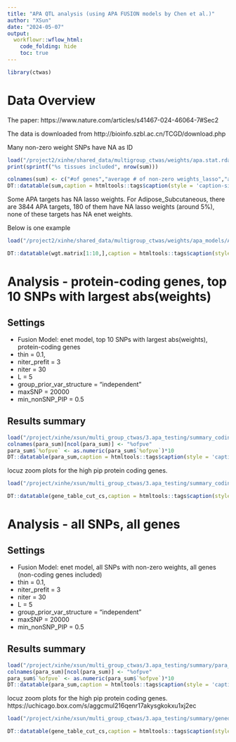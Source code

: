 ```yaml
---
title: "APA QTL analysis (using APA FUSION models by Chen et al.)"
author: "XSun"
date: "2024-05-07"
output:
  workflowr::wflow_html:
    code_folding: hide
    toc: true
---
```


```r
library(ctwas)

```

# Data Overview

The paper: https://www.nature.com/articles/s41467-024-46064-7#Sec2

The data is downloaded from http://bioinfo.szbl.ac.cn/TCGD/download.php

Many non-zero weight SNPs have NA as ID

```r
load("/project2/xinhe/shared_data/multigroup_ctwas/weights/apa.stat.rdata")
print(sprintf("%s tissues included", nrow(sum)))

colnames(sum) <- c("#of genes","average # of non-zero weights_lasso","average # of NA ID for non-zero weights SNPs_lasso","average # of non-zero weights_enet","average # of NA ID for non-zero weights SNPs_enet")
DT::datatable(sum,caption = htmltools::tags$caption(style = 'caption-side: left; text-align: left; color:black; font-size:150%;','Missing RS id'),options = list(pageLength = 5))
```

Some APA targets has NA lasso weights. For Adipose_Subcutaneous, there are 3844 APA targets, 180 of them have NA lasso weights (around 5%), none of these targets has NA enet weights. 

Below is one example

```r
load("/project2/xinhe/shared_data/multigroup_ctwas/weights/apa_models/Adipose_Subcutaneous/Adipose_Subcutaneous/Adipose_Subcutaneous.NM_000049.4.wgt.RDat")

DT::datatable(wgt.matrix[1:10,],caption = htmltools::tags$caption(style = 'caption-side: left; text-align: left; color:black; font-size:150%;','Weights for NM_000049.4 (10 of 4000 are shown here)'),options = list(pageLength = 5))
```

# Analysis - protein-coding genes, top 10 SNPs with largest abs(weights)

## Settings 

- Fusion Model: enet model, top 10 SNPs with largest abs(weights), protein-coding genes
- thin = 0.1,
- niter_prefit = 3
- niter = 30
- L = 5
- group_prior_var_structure = "independent"
- maxSNP = 20000
- min_nonSNP_PIP = 0.5

## Results summary 

```r
load("/project/xinhe/xsun/multi_group_ctwas/3.apa_testing/summary_coding/para_pip08.rdata")
colnames(para_sum)[ncol(para_sum)] <- "%ofpve"
para_sum$`%ofpve` <- as.numeric(para_sum$`%ofpve`)*10
DT::datatable(para_sum,caption = htmltools::tags$caption(style = 'caption-side: left; text-align: left; color:black; font-size:150%;','parameter estimation'),options = list(pageLength = 5))
```

locuz zoom plots for the high pip protein coding genes. 

```r
load("/project/xinhe/xsun/multi_group_ctwas/3.apa_testing/summary_coding/genedetails_cs_pip08.rdata")

DT::datatable(gene_table_cut_cs,caption = htmltools::tags$caption(style = 'caption-side: left; text-align: left; color:black; font-size:150%;','genes with pip > 0.8 & in credible sets (the genes whose pos column is na are not protein-coding genes)'),options = list(pageLength = 5))
```



# Analysis - all SNPs, all genes

## Settings 

- Fusion Model: enet model, all SNPs with non-zero weights, all genes (non-coding genes included)
- thin = 0.1,
- niter_prefit = 3
- niter = 30
- L = 5
- group_prior_var_structure = "independent"
- maxSNP = 20000
- min_nonSNP_PIP = 0.5

## Results summary 

```r
load("/project/xinhe/xsun/multi_group_ctwas/3.apa_testing/summary/para_pip08.rdata")
colnames(para_sum)[ncol(para_sum)] <- "%ofpve"
para_sum$`%ofpve` <- as.numeric(para_sum$`%ofpve`)*10
DT::datatable(para_sum,caption = htmltools::tags$caption(style = 'caption-side: left; text-align: left; color:black; font-size:150%;','parameter estimation'),options = list(pageLength = 5))
```

locuz zoom plots for the high pip protein coding genes. https://uchicago.box.com/s/aggcmul216qenr17akysgkokxu1xj2ec

```r
load("/project/xinhe/xsun/multi_group_ctwas/3.apa_testing/summary/genedetails_cs_pip08.rdata")

DT::datatable(gene_table_cut_cs,caption = htmltools::tags$caption(style = 'caption-side: left; text-align: left; color:black; font-size:150%;','genes with pip > 0.8 & in credible sets (the genes whose pos column is na are not protein-coding genes)'),options = list(pageLength = 5))
```
